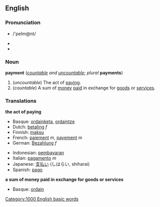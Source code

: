 ==English==
===Pronunciation===
*{{SAMPA}} /'peIm@nt/
*{{IPA|/'peɪmənt/}}
*{{AHD|/pāmĕnt/}}

===Noun===
'''payment''' (''[[countable]] and [[uncountable]]''; ''plural'' '''payments''')

#(''uncountable'') The act of [[pay]]ing.
#(''countable'') A sum of [[money]] [[pay|paid]] in exchange for [[goods]] or [[service]]s.

===Translations===
'''the act of paying'''
{{top}}
*Basque: [[ordainketa]], [[ordaintze]]
*Dutch: [[betaling]] ''f''
*Finnish: [[maksu]]
*French: [[paiement]] ''m'', [[payement]] ''m''
*German: [[Bezahlung]] ''f''
{{mid}}
*Indonesian: [[bayar|pembayaran]]
*Italian: [[pagamento]] ''m''
*Japanese: [[支払い]] (しはらい, shiharai)
*Spanish: [[pago]]
{{bottom}}


'''a sum of money paid in exchange for goods or services'''
{{top}}
*Basque: [[ordain]]
{{mid}}
{{bottom}}

[[Category:1000 English basic words]]